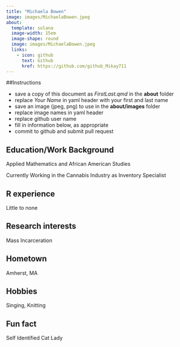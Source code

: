 ```yaml
---
title: "Michaela Bowen"
image: images/MichaelaBowen.jpeg
about:
  template: solana
  image-width: 15em
  image-shape: round
  image: images/MichaelaBowen.jpeg
  links:
    - icon: github
      text: Github
      href: https://github.com/github_Mikay711
---
```


##Instructions

  - save a copy of this document as *FirstLast.qmd* in the **about** folder
  - replace *Your Name* in yaml header with your first and last name
  - save an image (jpeg, png) to use in the **about/images** folder
  - replace image names in yaml header
  - replace github user name
  - fill in information below, as appropriate
  - commit to github and submit pull request

## Education/Work Background
Applied Mathematics and African American Studies

Currently Working in the Cannabis Industry as Inventory Specialist

## R experience
Little to none

## Research interests
Mass Incarceration

## Hometown
Amherst, MA

## Hobbies
Singing, Knitting

## Fun fact
Self Identified Cat Lady
